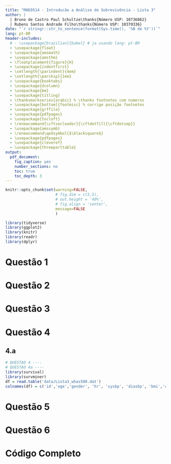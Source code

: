 ```yaml
---
title: "MAE0514 - Introducão a Análise de Sobrevivência - Lista 3"
author: |
  | Bruno de Castro Paul Schultze\thanks{Número USP: 10736862}
  | Rubens Santos Andrade Filho\thanks{Número USP: 10370336}
date: "`r stringr::str_to_sentence(format(Sys.time(), '%B de %Y'))`"
lang: pt-BR
header-includes:
  # - \usepackage[brazilian]{babel} # ja usando lang: pt-BR
  - \usepackage{float}
  - \usepackage{amsmath}
  - \usepackage{amsthm}
  - \floatplacement{figure}{H}
  - \usepackage{indentfirst}
  - \setlength{\parindent}{4em}
  - \setlength{\parskip}{1em}
  - \usepackage{booktabs}
  - \usepackage{dcolumn}
  - \usepackage{bm}
  - \usepackage{titling}
  - \thanksmarkseries{arabic} % \thanks footnotes com numeros
  - \usepackage[bottom]{footmisc} % corrige posição footnotes
  - \usepackage{grffile}
  - \usepackage{pdfpages}
  - \usepackage{tocloft}
  - \renewcommand{\cftsecleader}{\cftdotfill{\cftdotsep}}
  - \usepackage{amssymb}
  - \renewcommand\qedsymbol{$\blacksquare$}
  - \usepackage{pdfpages}
  - \usepackage{cleveref}
  - \usepackage{threeparttable}
output:
  pdf_document: 
    fig_caption: yes
    number_sections: no
    toc: true
    toc_depth: 3
---
```


\pagebreak

\newcommand\invisiblesection[1]{%
  \refstepcounter{section}%
  \addcontentsline{toc}{section}{#1}%
  \sectionmark{#1}}

```r
knitr::opts_chunk$set(warning=FALSE, 
                      # fig.dim = c(5,5),
                      # out.height = '40%',
                      # fig.align = 'center',
                      message=FALSE
                      )

library(tidyverse)
library(ggplot2)
library(knitr)
library(readr)
library(dplyr)


```

\clearpage

# Questão 1

# Questão 2

# Questão 3

# Questão 4 

## 4.a

```r
# QUESTAO 4 ----
# QUESTAO 4a ----
library(survival)
library(survminer)
df = read.table('data/Lista3_whas500.dat')
colnames(df) = c('id','age','gender', 'hr', 'sysbp', 'diasbp', 'bmi','cvd', 'afb','sho','chf','av3','miord', 'mitype', 'year', 'admitdate', 'disdate', 'fdate', 'los', 'dstat', 'lenfol', 'fstat')
```

# Questão 5

# Questão 6

# Código Completo

```r
```
